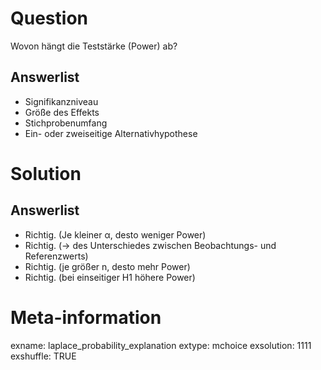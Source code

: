 Question 
======== 

Wovon hängt die Teststärke (Power) ab?

Answerlist
----------

* Signifikanzniveau
* Größe des Effekts
* Stichprobenumfang
* Ein- oder zweiseitige Alternativhypothese




Solution
========

Answerlist
----------

* Richtig. (Je kleiner α, desto weniger Power)
* Richtig. (-> des Unterschiedes zwischen Beobachtungs- und Referenzwerts)
* Richtig. (je größer n, desto mehr Power)
* Richtig. (bei einseitiger H1 höhere Power)

Meta-information
================
exname: laplace_probability_explanation
extype: mchoice 
exsolution: 1111
exshuffle: TRUE
